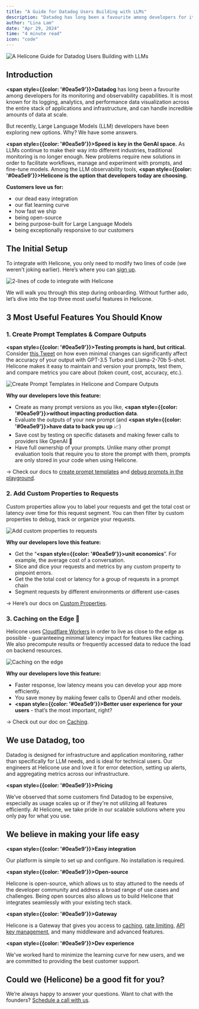 ```yaml
---
title: "A Guide for Datadog Users Building with LLMs"
description: "Datadog has long been a favourite among developers for its monitoring and observability capabilities. But recently, LLM developers have been exploring new options. Why? We have some answers."
author: "Lina Lam"
date: "Apr 29, 2024"
time: "4 minute read"
icon: "code"
---
```


![A Helicone Guide for Datadog Users Building with LLMs](/static/blog/datadog/title.webp)

## Introduction

**<span style={{color: '#0ea5e9'}}>Datadog</span>** has long been a favourite among developers for its monitoring and observability capabilities. It is most known for its logging, analytics, and performance data visualization across the entire stack of applications and infrastructure, and can handle incredible amounts of data at scale.

But recently, Large Language Models (LLM) developers have been exploring new options. Why? We have some answers.

**<span style={{color: '#0ea5e9'}}>Speed is key in the GenAI space.</span>** As LLMs continue to make their way into different industries, traditional monitoring is no longer enough. New problems require new solutions in order to facilitate workflows, manage and experiment with prompts, and fine-tune models. Among the LLM observability tools, **<span style={{color: '#0ea5e9'}}>Helicone is the option that developers today are choosing. </span>**

**Customers love us for:**

- our dead easy integration
- our flat learning curve
- how fast we ship
- being open-source
- being purpose-built for Large Language Models
- being exceptionally responsive to our customers

## The Initial Setup

To integrate with Helicone, you only need to modify two lines of code (we weren't joking earlier). Here’s where you can <a href="https://us.helicone.ai/signup" target="_blank">sign up</a>.

![2-lines of code to integrate with Helicone](/static/blog/datadog/code.png)

We will walk you through this step during onboarding. Without further ado, let’s dive into the top three most useful features in Helicone.

## 3 Most Useful Features You Should Know

### 1. Create Prompt Templates & Compare Outputs

**<span style={{color: '#0ea5e9'}}>Testing prompts is hard, but critical.</span>** Consider <a href="https://x.com/melaniesclar/status/1745557109419458695" target="_blank">this Tweet</a> on how even minimal changes can significantly affect the accuracy of your output with GPT-3.5 Turbo and Llama-2-70b 5-shot. Helicone makes it easy to maintain and version your prompts, test them, and compare metrics you care about (token count, cost, accuracy, etc.).

![Create Prompt Templates in Helicone and Compare Outputs](/static/blog/datadog/prompt_template.webp)

**Why our developers love this feature:**

- Create as many prompt versions as you like, **<span style={{color: '#0ea5e9'}}>without impacting production data</span>**.
- Evaluate the outputs of your new prompt (and **<span style={{color: '#0ea5e9'}}>have data to back you up</span>** 📈)
- Save cost by testing on specific datasets and making fewer calls to providers like OpenAI 🤑
- Have full ownership of your prompts. Unlike many other prompt evaluation tools that require you to store the prompt with them, prompts are only stored in your code when using Helicone.

→ Check our docs to <a href="https://docs.helicone.ai/features/prompts" target="_blank">create prompt templates</a> and <a href="https://docs.helicone.ai/use-cases/debugging" target="_blank">debug prompts in the playground</a>.

### 2. Add Custom Properties to Requests

Custom properties allow you to label your requests and get the total cost or latency over time for this request segment. You can then filter by custom properties to debug, track or organize your requests.

![Add custom properties to requests](/static/blog/datadog/request.webp)

**Why our developers love this feature:**

- Get the “**<span style={{color: '#0ea5e9'}}>unit economics</span>**”. For example, the average cost of a conversation.
- Slice and dice your requests and metrics by any custom property to pinpoint errors.
- Get the the total cost or latency for a group of requests in a prompt chain
- Segment requests by different environments or different use-cases

→ Here’s our docs on <a href="https://docs.helicone.ai/features/advanced-usage/custom-properties" target="_blank">Custom Properties</a>.

### 3. Caching on the Edge 🧗

Helicone uses <a href="https://www.cloudflare.com/network/" target="_blank">Cloudflare Workers</a> in order to live as close to the edge as possible - guaranteeing minimal latency impact for features like caching. We also precompute results or frequently accessed data to reduce the load on backend resources.

![Caching on the edge](/static/blog/datadog/caching.webp)

**Why our developers love this feature:**

- Faster response, low latency means you can develop your app more efficiently.
- You save money by making fewer calls to OpenAI and other models.
- **<span style={{color: '#0ea5e9'}}>Better user experience for your users</span>** - that’s the most important, right?

→ Check out our doc on <a href="https://docs.helicone.ai/features/advanced-usage/caching" target="_blank">Caching</a>.

## We use Datadog, too

Datadog is designed for infrastructure and application monitoring, rather than specifically for LLM needs, and is ideal for technical users. Our engineers at Helicone use and love it for error detection, setting up alerts, and aggregating metrics across our infrastructure.

**<span style={{color: '#0ea5e9'}}>Pricing</span>**

We’ve observed that some customers find Datadog to be expensive, especially as usage scales up or if they're not utilizing all features efficiently. At Helicone, we take pride in our scalable solutions where you only pay for what you use.

## We believe in making your life easy

**<span style={{color: '#0ea5e9'}}>Easy integration</span>**

Our platform is simple to set up and configure. No installation is required.

**<span style={{color: '#0ea5e9'}}>Open-source</span>**

Helicone is open-source, which allows us to stay attuned to the needs of the developer community and address a broad range of use cases and challenges. Being open sources also allows us to build Helicone that integrates seamlessly with your existing tech stack.

**<span style={{color: '#0ea5e9'}}>Gateway</span>**

Helicone is a Gateway that gives you access to <a href="https://docs.helicone.ai/features/advanced-usage/caching" target="_blank">caching</a>, <a href="https://docs.helicone.ai/features/advanced-usage/custom-rate-limits" target="_blank">rate limiting</a>, <a href="https://docs.helicone.ai/features/advanced-usage/vault" target="_blank">API key management</a>, and many middleware and advanced features.

**<span style={{color: '#0ea5e9'}}>Dev experience</span>**

We've worked hard to minimize the learning curve for new users, and we are committed to providing the best customer support.

## Could we (Helicone) be a good fit for you?

We’re always happy to answer your questions. Want to chat with the founders? <a href="https://www.helicone.ai/contact" target="_blank">Schedule a call with us</a>.
